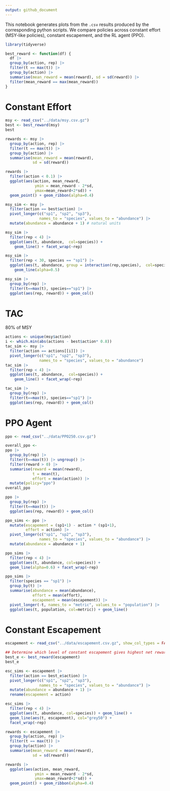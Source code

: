 ```yaml
---
output: github_document
---
```


This notebook generates plots from the `.csv` results produced by the corresponding python scripts.  We compare policies across constant effort (MSY-like policies), constant escapement, and the RL agent (PPO).


```r
library(tidyverse)

best_reward <- function(df) {
  df |> 
  group_by(action, rep) |>
  filter(t == max(t)) |> 
  group_by(action) |>
  summarise(mean_reward = mean(reward), sd = sd(reward)) |> 
  filter(mean_reward == max(mean_reward))
}
```


# Constant Effort

```r
msy <- read_csv("../data/msy.csv.gz")
best <- best_reward(msy)
best
```

```r
rewards <- msy |>
  group_by(action, rep) |>
  filter(t == max(t)) |> 
  group_by(action) |>
  summarise(mean_reward = mean(reward),
            sd = sd(reward)) 

rewards |>
  filter(action < 0.1) |>
  ggplot(aes(action, mean_reward, 
             ymin = mean_reward - 2*sd,
             ymax=mean_reward+2*sd)) +
  geom_point() + geom_ribbon(alpha=0.4)
```


```r
msy_sim <- msy |>
  filter(action == best$action) |> 
  pivot_longer(c("sp1", "sp2", "sp3"),
               names_to = "species", values_to = "abundance") |>
  mutate(abundance = abundance + 1) # natural units

msy_sim |>
  filter(rep < 4) |>
  ggplot(aes(t, abundance,  col=species)) + 
    geom_line() + facet_wrap(~rep)

msy_sim |> 
  filter(rep < 30, species == "sp1") |>
  ggplot(aes(t, abundance, group = interaction(rep,species),  col=species)) + 
    geom_line(alpha=0.5) 


```
```r
msy_sim |> 
  group_by(rep) |>
  filter(t==max(t), species=="sp1") |>
  ggplot(aes(rep, reward)) + geom_col()
```
# TAC

80% of  MSY

```r
actions <- unique(msy$action)
i <- which.min(abs(actions - best$action* 0.8))
tac_sim <- msy |> 
  filter(action == actions[[i]]) |>
  pivot_longer(c("sp1", "sp2", "sp3"),
               names_to = "species", values_to = "abundance")
tac_sim |>
  filter(rep < 4) |>
  ggplot(aes(t, abundance,  col=species)) + 
    geom_line() + facet_wrap(~rep)

```
```r
tac_sim |> 
  group_by(rep) |>
  filter(t==max(t), species=="sp1") |>
  ggplot(aes(rep, reward)) + geom_col()
```

# PPO Agent


```r
ppo <- read_csv("../data/PPO250.csv.gz")

```

```r
overall_ppo <- 
ppo |> 
  group_by(rep) |>
  filter(t==max(t)) |> ungroup() |>
  filter(reward > 0) |>
  summarise(reward = mean(reward),
            t = mean(t),
            effort = mean(action)) |>
  mutate(policy="ppo")
overall_ppo

ppo |> 
  group_by(rep) |>
  filter(t==max(t)) |> 
  ggplot(aes(rep, reward)) + geom_col()
```

```r
ppo_sims <- ppo |> 
  mutate(escapement = (sp1+1) - action * (sp1+1),
         effort = action) |>
  pivot_longer(c("sp1", "sp2", "sp3"),
               names_to = "species", values_to = "abundance") |>
  mutate(abundance = abundance + 1)

ppo_sims |>
  filter(rep < 4) |>
  ggplot(aes(t, abundance, col=species)) +
  geom_line(alpha=0.6) + facet_wrap(~rep)
```


```r
ppo_sims |>
  filter(species == "sp1") |>
  group_by(t) |>
  summarise(abundance = mean(abundance), 
            effort = mean(effort),
            escapement = mean(escapement)) |> 
  pivot_longer(-t, names_to = "metric", values_to = "population") |>
  ggplot(aes(t, population, col=metric)) + geom_line()
```






# Constant Escapement

```r
escapement <- read_csv("../data/escapement.csv.gz", show_col_types = FALSE)

## Determine which level of constant escapement gives highest net reward
best_e <- best_reward(escapement)
best_e
```

```r
esc_sims <- escapement |> 
  filter(action == best_e$action) |>
  pivot_longer(c("sp1", "sp2", "sp3"),
               names_to = "species", values_to = "abundance") |>
  mutate(abundance = abundance + 1) |>
  rename(escapement = action)

esc_sims |>
  filter(rep < 4) |>
  ggplot(aes(t, abundance, col=species)) + geom_line() +
  geom_line(aes(t, escapement), col="grey50") +
  facet_wrap(~rep)
```


```r
rewards <- escapement |>
  group_by(action, rep) |>
  filter(t == max(t)) |> 
  group_by(action) |>
  summarise(mean_reward = mean(reward),
            sd = sd(reward)) 

rewards |>
  ggplot(aes(action, mean_reward, 
             ymin = mean_reward - 2*sd,
             ymax=mean_reward+2*sd)) +
  geom_point() + geom_ribbon(alpha=0.4)
```

